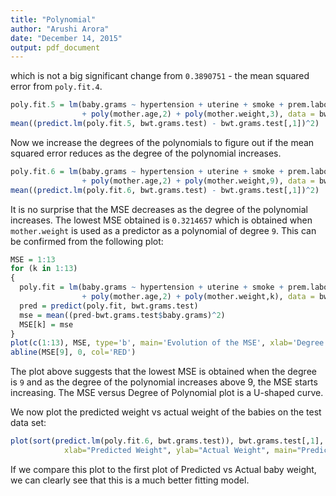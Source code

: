 ```yaml
---
title: "Polynomial"
author: "Arushi Arora"
date: "December 14, 2015"
output: pdf_document
---
```

which is not a big significant change from `0.3890751` - the mean squared error from `poly.fit.4`.  
  

```r
poly.fit.5 = lm(baby.grams ~ hypertension + uterine + smoke + prem.labor  
                + poly(mother.age,2) + poly(mother.weight,3), data = bwt.grams.train)
mean((predict.lm(poly.fit.5, bwt.grams.test) - bwt.grams.test[,1])^2)
```  
  
Now we increase the degrees of the polynomials to figure out if the mean squared error reduces as the degree of the polynomial increases.  
  
```r
poly.fit.6 = lm(baby.grams ~ hypertension + uterine + smoke + prem.labor  
                + poly(mother.age,2) + poly(mother.weight,9), data = bwt.grams.train)
mean((predict.lm(poly.fit.6, bwt.grams.test) - bwt.grams.test[,1])^2)
```  
  
It is no surprise that the MSE decreases as the degree of the polynomial increases. The lowest MSE obtained is `0.3214657` which is obtained when `mother.weight` is used as a predictor as a polynomial of degree `9`. This can be confirmed from the following plot:  

```r
MSE = 1:13
for (k in 1:13)
{
  poly.fit = lm(baby.grams ~ hypertension + uterine + smoke + prem.labor  
                + poly(mother.age,2) + poly(mother.weight,k), data = bwt.grams.train)
  pred = predict(poly.fit, bwt.grams.test)
  mse = mean((pred-bwt.grams.test$baby.grams)^2)
  MSE[k] = mse
}
plot(c(1:13), MSE, type='b', main='Evolution of the MSE', xlab='Degree of Polynomial')
abline(MSE[9], 0, col='RED')
```  
  
The plot above suggests that the lowest MSE is obtained when the degree is `9` and as the degree of the polynomial increases above 9, the MSE starts increasing. The MSE versus Degree of Polynomial plot is a U-shaped curve.  
  
We now plot the predicted weight vs actual weight of the babies on the test data set:  
  
```r
plot(sort(predict.lm(poly.fit.6, bwt.grams.test)), bwt.grams.test[,1], 
            xlab="Predicted Weight", ylab="Actual Weight", main="Predicted vs Actual")
```  
  
If we compare this plot to the first plot of Predicted vs Actual baby weight, we can clearly see that this is a much better fitting model.



